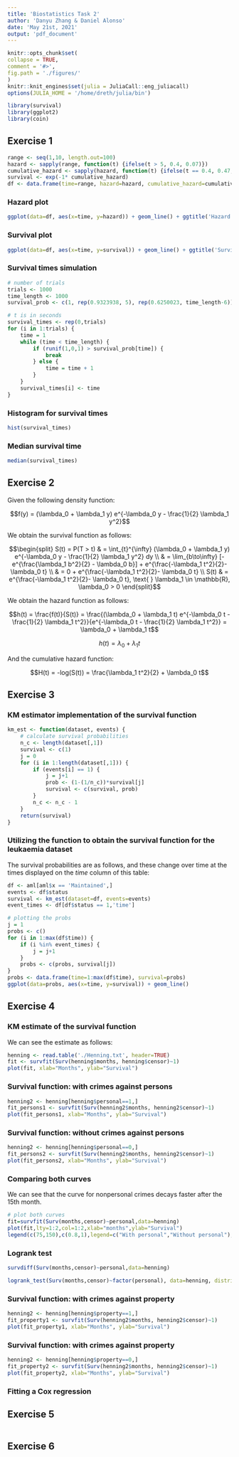 ```yaml
---
title: 'Biostatistics Task 2'
author: 'Danyu Zhang & Daniel Alonso'
date: 'May 21st, 2021'
output: 'pdf_document'
---
```


```r
knitr::opts_chunk$set(
collapse = TRUE,
comment = '#>',
fig.path = './figures/'
)
knitr::knit_engines$set(julia = JuliaCall::eng_juliacall)
options(JULIA_HOME = '/home/dreth/julia/bin')
```

```r
library(survival)
library(ggplot2)
library(coin)
```

## Exercise 1

```r
range <- seq(1,10, length.out=100)
hazard <- sapply(range, function(t) {ifelse(t > 5, 0.4, 0.07)})
cumulative_hazard <- sapply(hazard, function(t) {ifelse(t == 0.4, 0.47, 0.07)})
survival <- exp(-1* cumulative_hazard)
df <- data.frame(time=range, hazard=hazard, cumulative_hazard=cumulative_hazard, survival=survival)
```

### Hazard plot

```r
ggplot(data=df, aes(x=time, y=hazard)) + geom_line() + ggtitle('Hazard function')
```

### Survival plot

```r
ggplot(data=df, aes(x=time, y=survival)) + geom_line() + ggtitle('Survival function')
```

### Survival times simulation

\small

```r
# number of trials
trials <- 1000
time_length <- 1000
survival_prob <- c(1, rep(0.9323938, 5), rep(0.6250023, time_length-6))

# t is in seconds
survival_times <- rep(0,trials)
for (i in 1:trials) {
    time = 1
    while (time < time_length) {
        if (runif(1,0,1) > survival_prob[time]) {
            break
        } else {
            time = time + 1
        }
    }
    survival_times[i] <- time
}
```

\normalsize

### Histogram for survival times

```r
hist(survival_times)
```

### Median survival time

```r
median(survival_times)
```

## Exercise 2

Given the following density function:

$$f(y) = (\lambda_0 + \lambda_1 y) e^{-\lambda_0 y - \frac{1}{2} \lambda_1 y^2}$$

We obtain the survival function as follows:

$$\begin{split} S(t) = P(T > t) & = \int_{t}^{\infty} (\lambda_0 + \lambda_1 y) e^{-\lambda_0 y - \frac{1}{2} \lambda_1 y^2} dy \\
& = \lim_{b\to\infty} [- e^{\frac{\lambda_1 b^2}{2} - \lambda_0 b}] + e^{\frac{-\lambda_1 t^2}{2}- \lambda_0 t} \\
& = 0 + e^{\frac{-\lambda_1 t^2}{2}- \lambda_0 t} \\
S(t) & = e^{\frac{-\lambda_1 t^2}{2}- \lambda_0 t}, \text{ } \lambda_1 \in \mathbb{R}, \lambda_0 > 0 \end{split}$$

We obtain the hazard function as follows:

$$h(t) = \frac{f(t)}{S(t)} = \frac{(\lambda_0 + \lambda_1 t) e^{-\lambda_0 t - \frac{1}{2} \lambda_1 t^2}}{e^{-\lambda_0 t - \frac{1}{2} \lambda_1 t^2}} = \lambda_0 + \lambda_1 t$$

$$h(t) = \lambda_0 + \lambda_1 t$$

And the cumulative hazard function:

$$H(t) = -log(S(t)) = \frac{\lambda_1 t^2}{2} + \lambda_0 t$$

## Exercise 3

### KM estimator implementation of the survival function
```r
km_est <- function(dataset, events) {
    # calculate survival probabilities
    n_c <- length(dataset[,1])
    survival <- c(1)
    j = 0
    for (i in 1:length(dataset[,1])) {
        if (events[i] == 1) {
            j = j+1
            prob <- (1-(1/n_c))*survival[j]
            survival <- c(survival, prob)
        }    
        n_c <- n_c - 1    
    }
    return(survival)
}
```

### Utilizing the function to obtain the survival function for the leukaemia dataset

The survival probabilities are as follows, and these change over time at the times displayed on the *time* column of this table:

```r
df <- aml[aml$x == 'Maintained',]
events <- df$status
survival <- km_est(dataset=df, events=events)
event_times <- df[df$status == 1,'time']
```
```r
# plotting the probs
j = 1
probs <- c()
for (i in 1:max(df$time)) {
    if (i %in% event_times) {
        j = j+1
    } 
    probs <- c(probs, survival[j])
}
probs <- data.frame(time=1:max(df$time), survival=probs)
ggplot(data=probs, aes(x=time, y=survival)) + geom_line()
```

## Exercise 4

### KM estimate of the survival function

We can see the estimate as follows:

```r
henning <- read.table('./Henning.txt', header=TRUE)
fit <- survfit(Surv(henning$months, henning$censor)~1)
plot(fit, xlab="Months", ylab="Survival")
```

### Survival function: with crimes against persons

```r
henning2 <- henning[henning$personal==1,]
fit_persons1 <- survfit(Surv(henning2$months, henning2$censor)~1)
plot(fit_persons1, xlab="Months", ylab="Survival")
```

### Survival function: without crimes against persons

```r
henning2 <- henning[henning$personal==0,]
fit_persons2 <- survfit(Surv(henning2$months, henning2$censor)~1)
plot(fit_persons2, xlab="Months", ylab="Survival")
```

### Comparing both curves

We can see that the curve for nonpersonal crimes decays faster after the 15th month.
```r
# plot both curves
fit=survfit(Surv(months,censor)~personal,data=henning)
plot(fit,lty=1:2,col=1:2,xlab="months",ylab="Survival")
legend(c(75,150),c(0.8,1),legend=c("With personal","Without personal"),lty=1:2,col=1:2)
```

### Logrank test

```r
survdiff(Surv(months,censor)~personal,data=henning)
```

```r
logrank_test(Surv(months,censor)~factor(personal), data=henning, distribution="exact")
```

### Survival function: with crimes against property

```r
henning2 <- henning[henning$property==1,]
fit_property1 <- survfit(Surv(henning2$months, henning2$censor)~1)
plot(fit_property1, xlab="Months", ylab="Survival")
```

### Survival function: with crimes against property

```r
henning2 <- henning[henning$property==0,]
fit_property2 <- survfit(Surv(henning2$months, henning2$censor)~1)
plot(fit_property2, xlab="Months", ylab="Survival")
```

### Fitting a Cox regression


## Exercise 5

```r

```

## Exercise 6

```r

```


